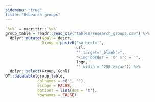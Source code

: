 ```yaml
---
sidemenu: "true"
title: "Research groups"
---
```


```r
`%>%` = magrittr::`%>%`
group_table = readr::read_csv("tables/research_groups.csv") %>% 
  dplyr::mutate(Goal = descr,
                Group = paste0("<a href='",
                               url,
                               "' target='_blank'>",
                               "<img border = '0' src = '",
                               logo,
                               "' width = '250'></a>")) %>%
  dplyr::select(Group, Goal)
DT::datatable(group_table,
              colnames = c("", ""),
              escape = FALSE,
              options = list(dom = 't'),
              rownames = FALSE)
```
